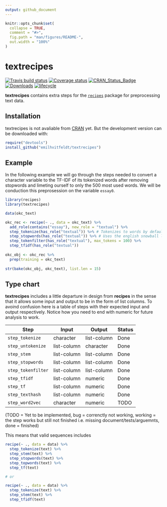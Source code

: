 ```yaml
---
output: github_document
---
```


<!-- README.md is generated from README.Rmd. Please edit that file -->

```r
knitr::opts_chunk$set(
  collapse = TRUE,
  comment = "#>",
  fig.path = "man/figures/README-",
  out.width = "100%"
)
```
# textrecipes

[![Travis build status](https://travis-ci.org/EmilHvitfeldt/textrecipes.svg?branch=master)](https://travis-ci.org/EmilHvitfeldt/textrecipes)
[![Coverage status](https://codecov.io/gh/EmilHvitfeldt/textrecipes/branch/master/graph/badge.svg)](https://codecov.io/github/EmilHvitfeldt/textrecipes?branch=master)
[![CRAN_Status_Badge](http://www.r-pkg.org/badges/version/textrecipes)](http://cran.r-project.org/web/packages/textrecipes)
[![Downloads](http://cranlogs.r-pkg.org/badges/textrecipes)](http://cran.rstudio.com/package=textrecipes)
[![lifecycle](https://img.shields.io/badge/lifecycle-experimental-orange.svg)](https://www.tidyverse.org/lifecycle/#experimental)

**textrecipes** contains extra steps for the [`recipes`](http://cran.rstudio.com/package=recipes) package for preprocessing text data. 

## Installation

textrecipes is not avaliable from [CRAN](https://CRAN.R-project.org) yet. But the development version can be downloaded with: 

```r
require("devtools")
install_github("emilhvitfeldt/textrecipes")
```

## Example

In the following example we will go through the steps needed to convert a character variable to the TF-IDF of its tokenized words after removing stopwords and limeting ourself to only the 500 most used words. We will be conduction this preprosession on the variable `essay0`.

```r
library(recipes)
library(textrecipes)

data(okc_text)

okc_rec <- recipe(~ ., data = okc_text) %>%
  add_role(contains("essay"), new_role = "textual") %>%
  step_tokenize(has_role("textual")) %>% # Tokenizes to words by default
  step_stopwords(has_role("textual")) %>% # Uses the english snowball list by default
  step_tokenfilter(has_role("textual"), max_tokens = 100) %>%
  step_tfidf(has_role("textual"))
   
okc_obj <- okc_rec %>%
  prep(training = okc_text)
   
str(bake(okc_obj, okc_text), list.len = 15)
```


## Type chart

**textrecipes** includes a little departure in design from **recipes** in the sense that it allows some input and output to be in the form of list columns. To avoind confusion here is a table of steps with their expected input and output respectively. Notice how you need to end with numeric for future analysis to work.

| Step               | Input       | Output      | Status  |
|--------------------|-------------|-------------|---------|
| `step_tokenize`    | character   | list-column | Done    |
| `step_untokenize`  | list-column | character   | Done    |
| `step_stem`        | list-column | list-column | Done    |
| `step_stopwords`   | list-column | list-column | Done    |
| `step_tokenfilter` | list-column | list-column | Done    |
| `step_tfidf`       | list-column | numeric     | Done    |
| `step_tf`          | list-column | numeric     | Done    |
| `step_texthash`    | list-column | numeric     | Done    |
| `step_word2vec`    | character   | numeric     | TODO    |

(TODO = Yet to be implemented, bug = correnctly not working, working = the step works but still not finished i.e. missing document/tests/arguemnts, done = finished)

This means that valid sequences includes

```r
recipe(~ ., data = data) %>%
  step_tokenize(text) %>%
  step_stem(text) %>%
  step_stopwords(text) %>%
  step_topwords(text) %>%
  step_tf(text)

# or

recipe(~ ., data = data) %>%
  step_tokenize(text) %>%
  step_stem(text) %>%
  step_tfidf(text)
```

